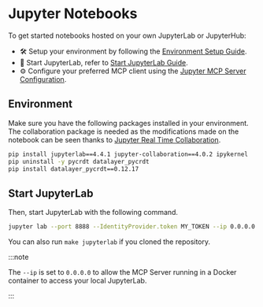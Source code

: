 # Jupyter Notebooks

To get started notebooks hosted on your own JupyterLab or JupyterHub:

- 🛠️ Setup your environment by following the [Environment Setup Guide](#environment-setup).
- 🚀 Start JupyterLab, refer to [Start JupyterLab Guide](#start-jupyterlab).
- ⚙️ Configure your preferred MCP client using the [Jupyter MCP Server Configuration](/clients).

## Environment

Make sure you have the following packages installed in your environment. The collaboration package is needed as the modifications made on the notebook can be seen thanks to [Jupyter Real Time Collaboration](https://jupyterlab.readthedocs.io/en/stable/user/rtc.html).

```bash
pip install jupyterlab==4.4.1 jupyter-collaboration==4.0.2 ipykernel
pip uninstall -y pycrdt datalayer_pycrdt
pip install datalayer_pycrdt==0.12.17
```

## Start JupyterLab

Then, start JupyterLab with the following command.

```bash
jupyter lab --port 8888 --IdentityProvider.token MY_TOKEN --ip 0.0.0.0
```

You can also run `make jupyterlab` if you cloned the repository.

:::note

The `--ip` is set to `0.0.0.0` to allow the MCP Server running in a Docker container to access your local JupyterLab.

:::
